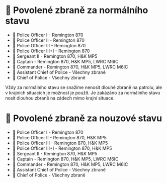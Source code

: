
# 🔫 Povolené zbraně za normálního stavu

- 👮 Police Officer I - Remington 870
- 👮 Police Officer II - Remington 870
- 👮 Police Officer III - Remington 870
- 👮 Police Officer III+I - Remington 870
- 👮 Sergeant II - Remington 870, H&K MP5
- 👮 Captain - Remington 870, H&K MP5, LWRC M6IC
- 👮 Commander - Remington 870, H&K MP5, LWRC M6IC
- 👮 Assistant Chief of Police - Všechny zbraně
- 👮 Chief of Police - Všechny zbraně

<Callout type="warning" emoji="⚠️">
  Vždy za normálního stavu se snažíme nenosit dlouhé zbraně na patrolu, ale v
  krajních situacích je možnost je použít. Je zakázáno za normálního stavu nosit
  dlouhou zbraně na zádech mimo krajní situace.
</Callout>

# 🔫 Povolené zbraně za nouzové stavu

- 👮 Police Officer I - Remington 870
- 👮 Police Officer II - Remington 870, H&K MP5
- 👮 Police Officer III - Remington 870, H&K MP5
- 👮 Police Officer III+I - Remington 870, H&K MP5
- 👮 Sergeant II - Remington 870, H&K MP5
- 👮 Captain - Remington 870, H&K MP5, LWRC M6IC
- 👮 Commander - Remington 870, H&K MP5, LWRC M6IC
- 👮 Assistant Chief of Police - Všechny zbraně
- 👮 Chief of Police - Všechny zbraně
